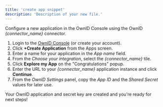 ```yaml
---
title: 'create app snippet'
description: 'Description of your new file.'
---
```

Configure a new application in the OwnID Console using the OwnID _{connector_name}_ connector.

1. Login to the [OwnID Console](https://console.ownid.com) (or create your account). 
2. Click **+Create Application** from the Apps screen.
3. Enter a name for your application in the _App name_ field. 
4. From the _Choose your integration_, select the _{connector_name}_ tile. 
1. Click **Explore my App** on the "Congratulations" popup.
1. Enter the URL to your _{connector_name}_ application instance and click **Continue**.
5. From the _OwnID Settings_ panel, copy the _App ID_ and the _Shared Secret_ values for later use.

<Check>Your OwnID application and secret key are created and you're ready for next steps!</Check>


